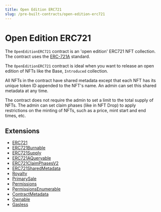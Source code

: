 ```yaml
---
title: Open Edition ERC721
slug: /pre-built-contracts/open-edition-erc721
---
```



# Open Edition ERC721

<div className="deployContractBtnContainer" style={{ marginTop: -70 }}>
  <DeployThisContractButton
    link={"https://thirdweb.com/thirdweb.eth/OpenEditionERC721?via=portal"}
    contractType="open-edition-erc721"
  />
</div>

The `OpenEditionERC721` contract is an 'open edition' ERC721 NFT collection. The contract uses the [ERC-721A](/solidity/extensions/erc721) standard.

The `OpenEditionERC721` contract is ideal when you want to release an open edition of NFTs like the Base, `Introduced` collection.

All NFTs in the contract have shared metadata except that each NFT has its unique token ID appended to the NFT's name. An admin can set this shared metadata at any time.

The contract does not require the admin to set a limit to the total supply of NFTs. The admin can set claim phases (like in NFT Drop) to apply restrictions on the minting of NFTs, such as a price, mint start and end times, etc.

## Extensions

- [ERC721](/solidity/extensions/erc721)
- [ERC721Burnable](/solidity/extensions/erc721burnable)
- [ERC721Supply](/solidity/extensions/erc721supply)
- [ERC721AQueryable](/solidity/extensions/)
- [ERC721ClaimPhasesV2](/solidity/extensions/erc721claimphases)
- [ERC721SharedMetadata](/solidity/extensions/)
- [Royalty](/solidity/extensions/royalty)
- [PrimarySale](/solidity/extensions/primarysale)
- [Permissions](/solidity/extensions/permissions)
- [PermissionsEnumerable](/solidity/extensions/permissionsenumerable)
- [ContractMetadata](/solidity/extensions/contractmetadata)
- [Ownable](/solidity/extensions/ownable)
- [Gasless](/solidity/extensions/)
